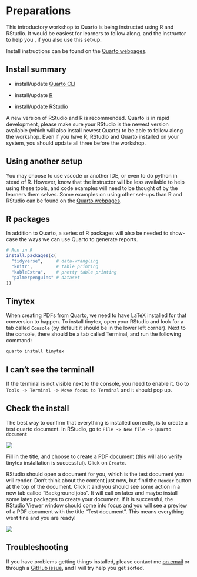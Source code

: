 # Preparations

This introductory workshop to Quarto is being instructed using R and RStudio.
It would be easiest for learners to follow along, and the instructor to help you , if you also use this set-up.

Install instructions can be found on the [Quarto webpages](https://quarto.org/docs/get-started/).

::: callout-note
## Install summary

-   install/update [Quarto CLI](https://quarto.org/docs/get-started/)

-   install/update [R](https://cran.rstudio.com/)

-   install/update [RStudio](https://posit.co/download/rstudio-desktop/)
:::

A new version of RStudio and R is recommended.
Quarto is in rapid development, please make sure your RStudio is the newest version available (which will also install newest Quarto) to be able to follow along the workshop.
Even if you have R, RStudio and Quarto installed on your system, you should update all three before the workshop.

::: callout-caution
## Using another setup

You may choose to use vscode or another IDE, or even to do python in stead of R.
However, know that the instructor will be less available to help using these tools, and code examples will need to be thought of by the learners them selves.
Some examples on using other set-ups than R and RStudio can be found on the [Quarto webpages](https://quarto.org/).
:::

## R packages

In addition to Quarto, a series of R packages will also be needed to show-case the ways we can use Quarto to generate reports.

``` r
# Run in R
install.packages(c(
  "tidyverse",     # data-wrangling
  "knitr",         # table printing
  "kableExtra",    # pretty table printing
  "palmerpenguins" # dataset
))
```

## Tinytex

When creating PDFs from Quarto, we need to have LaTeX installed for that conversion to happen.
To install tinytex, open your RStudio and look for a tab called `Console` (by default it should be in the lower left corner).
Next to the console, there should be a tab called Terminal, and run the following command:

``` bash
quarto install tinytex
```

::: callout-note
## I can't see the terminal!

If the terminal is not visible next to the console, you need to enable it.
Go to `Tools -> Terminal -> Move focus to Terminal` and it should pop up.
:::

## Check the install

The best way to confirm that everything is installed correctly, is to create a test quarto document.
In RStudio, go to `File -> New file -> Quarto document`

![](images/image-698515572.png)\

Fill in the title, and choose to create a PDF document (this will also verify tinytex installation is successful).
Click on `Create`.

RStudio should open a document for you, which is the test document you will render.
Don't think about the content just now, but find the `Render` button at the top of the document.
Click it and you should see some action in a new tab called "Background jobs".
It will call on latex and maybe install some latex packages to create your document.
If it is successful, the RStudio Viewer window should come into focus and you will see a preview of a PDF document with the title "Test document".
This means everything went fine and you are ready!

![](images/image-676971779.png)

## Troubleshooting

If you have problems getting things installed, please contact me [on email](mailto:a.m.mowinckel@psykologi.uio.no) or through a [GitHub issue](https://github.com/drmowinckels/quartaki/issues), and I will try help you get sorted.
